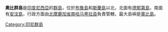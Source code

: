 {{Infobox islands
|name = 奧比島
|image name = Obi Islands Topography.png
|image caption = 奧比群島地形圖
|locator map = 
|native name = 
|native name link =
|location = [[東南亞|東南亞]]
|coordinates= {{Coord|1|30|S|127|45|E|region:ID_type:isle}}
|archipelago = [[摩鹿加群島|摩鹿加群島]]
|total islands = 
|major islands = [[奧比島|奧比島]]、[[比薩島|比薩島]]、[[奧比拉圖島|奧比拉圖島]]
|area km2 = 
|highest mount =
|elevation m = 1,611
|country = {{INA}}
|population = 
|population as of = 
|density =
|ethnic groups =
}}

'''奧比群島'''是[[印度尼西亞|印度尼西亞]]的[[群島|群島]]，位於[[布魯島|布魯島]]和[[斯蘭島|斯蘭島]]以北，北面有[[德那第|德那第島]]，南面有[[安汶島|安汶島]]，行政方面由[[北摩鹿加省|北摩鹿加省]][[南哈马黑拉县|南哈马黑拉县]]負責管轄，最大島嶼是[[奧比島|奧比島]]。

{{coord|1|30|S|127|45|E|region:ID_type:isle|display=title}}
{{Indonesia-geo-stub}}
[[Category:印尼群島|Category:印尼群島]]